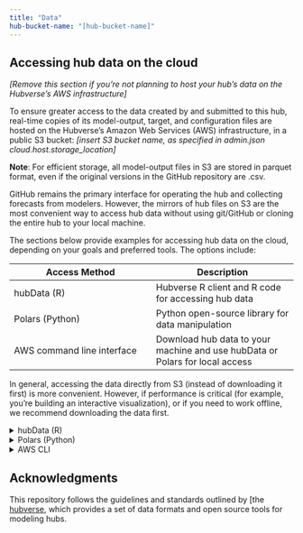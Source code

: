 ```yaml
---
title: "Data"
hub-bucket-name: "[hub-bucket-name]"
---
```


## Accessing hub data on the cloud

*\[Remove this section if you're not planning to host your hub's data on the Hubverse's AWS infrastructure\]*

To ensure greater access to the data created by and submitted to this hub, real-time copies of its model-output, target, and configuration files are hosted on the Hubverse's Amazon Web Services (AWS) infrastructure, in a public S3 bucket: *\[insert S3 bucket name, as specified in admin.json cloud.host.storage_location\]*

**Note**: For efficient storage, all model-output files in S3 are stored in parquet format, even if the original versions in the GitHub repository are .csv.

GitHub remains the primary interface for operating the hub and collecting forecasts from modelers. However, the mirrors of hub files on S3 are the most convenient way to access hub data without using git/GitHub or cloning the entire hub to your local machine.

The sections below provide examples for accessing hub data on the cloud, depending on your goals and preferred tools. The options include:

| Access Method | Description |
|----|----|
| hubData (R) | Hubverse R client and R code for accessing hub data |
| Polars (Python) | Python open-source library for data manipulation |
| AWS command line interface | Download hub data to your machine and use hubData or Polars for local access |

In general, accessing the data directly from S3 (instead of downloading it first) is more convenient. However, if performance is critical (for example, you're building an interactive visualization), or if you need to work offline, we recommend downloading the data first.

<!-------------------------------------------------- hubData ------------------------------------------------------->

<details>

<summary>hubData (R)</summary>

[hubData](https://hubverse-org.github.io/hubData), the Hubverse R client, can create an interactive session for accessing, filtering, and transforming hub model output data stored in S3.

hubData is a good choice if you:

-   already use R for data analysis
-   want to interactively explore hub data from the cloud without downloading it
-   want to save a subset of the hub's data (*e.g.*, forecasts for a specific date or target) to your local machine
-   want to save hub data in a different file format (*e.g.*, parquet to .csv)

### Installing hubData

To install hubData and its dependencies (including the dplyr and arrow packages), follow the [instructions in the hubData documentation](https://hubverse-org.github.io/hubData/#installation).

### Using hubData

hubData's [`connect_hub()` function](https://hubverse-org.github.io/hubData/reference/connect_hub.html) returns an [Arrow multi-file dataset](https://arrow.apache.org/docs/r/reference/Dataset.html) that represents a hub's model output data. The dataset can be filtered and transformed using dplyr and then materialized into a local data frame using the [`collect_hub()` function](https://hubverse-org.github.io/hubData/reference/collect_hub.html).

#### Accessing target data

*\[hubData will be updated to access target data once the Hubverse target data standards are finalized.\]*

#### Accessing model output data

Below is an example of using hubData to connect to a hub on S3 and filter the model output data.

``` r
library(dplyr)
library(hubData)

bucket_name <- "hub-bucket-name"
hub_bucket <- s3_bucket(bucket_name)
hub_con <- hubData::connect_hub(hub_bucket, file_format = "parquet", skip_checks = TRUE)
hub_con %>%
  dplyr::filter(location == "MA", output_type == "quantile") %>%
  hubData::collect_hub()
```

-   [full hubData documentation](https://hubverse-org.github.io/hubData/)

</details>

<!--------------------------------------------------- Polars ------------------------------------------------------->

<details>

<summary>Polars (Python)</summary>

The Hubverse team is currently developing a Python client (hubDataPy). Until hubDataPy is ready, the [Polars](https://pola.rs/) library is a good option for working with hub data in S3. Similar to pandas, Polars is based on dataframes and series. However, Polars has a more straightforward API and is designed to work with larger-than-memory datasets.

Pandas users can access hub data as described below and then use the `to_pandas()` method to convert a Polars dataframe to pandas format.

Polars is a good choice if you:

-   already use Python for data analysis
-   want to interactively explore hub data from the cloud without downloading it
-   want to save a subset of the hub's data (*e.g.*, forecasts for a specific date or target) to your local machine
-   want to save hub data in a different file format (*e.g.*, parquet to .csv)

### Installing polars

Use pip to install Polars:

``` sh
pip install polars
```

### Using Polars

The examples below use the Polars [`scan_parquet()` function](https://docs.pola.rs/api/python/dev/reference/api/polars.scan_parquet.html), which returns a [LazyFrame](https://docs.pola.rs/api/python/stable/reference/lazyframe/index.html). LazyFrames do not perform computations until necessary, so any filtering and transforms you apply to the data are deferred until an explicit [`collect()` operation](https://docs.pola.rs/api/python/stable/reference/lazyframe/api/polars.LazyFrame.collect.html#polars.LazyFrame.collect).

#### Accessing target data

Get all oracle-output files into a single DataFrame.

``` python
import polars as pl

oracle_data = pl.scan_parquet(
    # the structure of the s3 link below will depend on how your hub organizes target data
    "s3://{{< meta hub-bucket-name >}}/target-data/oracle-output/*/*.parquet",
    storage_options={"skip_signature": "true"}
)

# filter and transform as needed and collect into a dataframe, for example:
oracle_dataframe = oracle_data.filter(pl.col("location") == "MA").collect()
```

#### Accessing model output data

Get the model-output files for a specific team (all rounds). This example uses [glob patterns to read from data multiple files into a single dataset](https://docs.pola.rs/user-guide/io/multiple/#reading-into-a-single-dataframe).

``` python
import polars as pl

lf = pl.scan_parquet(
    "s3://{{< meta hub-bucket-name >}}/model-output/[modeling team name]/*.parquet",
    storage_options={"skip_signature": "true"}
)
```

#### Using partitions (hive-style)

If your data uses hive-style partitioning, Polars can use the partitions to filter the data before reading it.

``` python
from datetime import datetime
import polars as pl

oracle_data = pl.scan_parquet(
    "s3://{{< meta hub-bucket-name >}}/target-data/oracle-output/",
    hive_partitioning=True,
    storage_options={"skip_signature": "true"}) \
.filter(pl.col("nowcast_date") == datetime(2025, 2, 5)) \
.collect()
```

-   [Full documentation of the Polars Python API](https://docs.pola.rs/api/python/stable/reference/)

</details>

<!--------------------------------------------------- AWS CLI ------------------------------------------------------->

<details>

<summary>AWS CLI</summary>

AWS provides a terminal-based command line interface (CLI) for exploring and downloading S3 files. This option is ideal if you:

-   plan to work with hub data offline but don't want to use git or GitHub
-   want to download a subset of the data (instead of the entire hub)
-   are using the data for an application that requires local storage or fast response times

### Installing the AWS CLI

-   Install the AWS CLI using the [instructions here](https://docs.aws.amazon.com/cli/latest/userguide/getting-started-install.html)
-   You can skip the instructions for setting up security credentials, since Hubverse data is public

### Using the AWS CLI

When using the AWS CLI, the `--no-sign-request` option is required, since it tells AWS to bypass a credential check (*i.e.*, `--no-sign-request` allows anonymous access to public S3 data).

> \[!NOTE\] Files in the bucket's `raw` directory should not be used for analysis (they're for internal use only).

List all directories in the hub's S3 bucket:

``` sh
aws s3 ls {{< meta hub-bucket-name >}} --no-sign-request
```

List all files in the hub's bucket:

``` sh
aws s3 ls {{< meta hub-bucket-name >}} --recursive --no-sign-request
```

Download all of target-data contents to your current working directory:

``` sh
aws s3 cp s3://{{< meta hub-bucket-name >}}/target-data/ . --recursive --no-sign-request
```

Download the model-output files for a specific team:

``` sh
aws s3 cp s3://{{< meta hub-bucket-name >}}/[modeling-team-name]/UMass-flusion/ . --recursive --no-sign-request
```

-   [Full documentation for `aws s3 ls`](https://docs.aws.amazon.com/cli/latest/reference/s3/ls.html)
-   [Full documentation for `aws s3 cp`](https://docs.aws.amazon.com/cli/latest/reference/s3/cp.html)

</details>

## Acknowledgments

This repository follows the guidelines and standards outlined by \[the [hubverse](https://hubverse.io/en/latest/), which provides a set of data formats and open source tools for modeling hubs.
